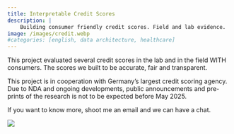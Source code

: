 ```yaml
---
title: Interpretable Credit Scores
description: |
    Building consumer friendly credit scores. Field and lab evidence.
image: /images/credit.webp
#categories: [english, data architecture, healthcare]
---
```


This project evaluated several credit scores in the lab and in the field WITH consumers. The scores we built to be accurate, fair and transparent.

This project is in cooperation with Germany's largest credit scoring agency. Due to NDA and ongoing developments, public announcements and pre-prints of the research is not to be expected before May 2025.

If you want to know more, shoot me an email and we can have a chat.

![](/images/credit.webp){fig-align="center"}
